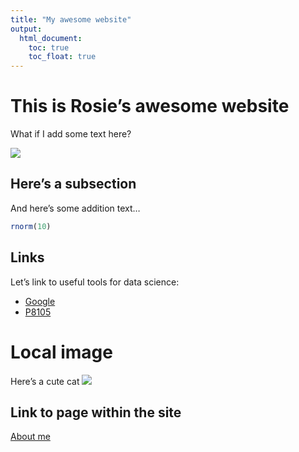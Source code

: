 ```yaml
---
title: "My awesome website"
output: 
  html_document:
    toc: true
    toc_float: true
---
```


# This is Rosie's awesome website

What if I add some text here?

![](https://media.giphy.com/media/drXGoW1iudhKw/giphy.gif)


## Here's a subsection

And here's some addition text...

```r
rnorm(10)
```

## Links

Let's link to useful tools for data science:

* [Google](https://www.google.com)
* [P8105](https://p8105.com)

# Local image

Here's a cute cat
![](image/cat.jpg)


## Link to page within the site

[About me](about.html)
